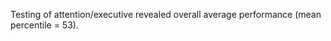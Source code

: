 <summary>

Testing of attention/executive revealed overall average
performance (mean percentile = 53).

</summary>
